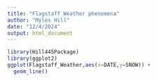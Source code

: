---
title: "Flagstaff Weather phenomena"
author: "Myles Hill"
date: "12/4/2024"
output: html_document
---

```{r}
library(Hill445Package)
library(ggplot2)
ggplot(Flagstaff_Weather,aes(x=DATE,y=SNOW)) +
  geom_line()
```


